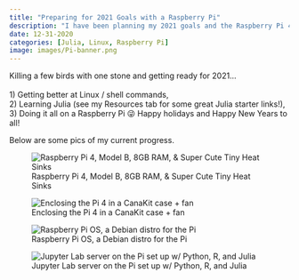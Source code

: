 ```yaml
---
title: "Preparing for 2021 Goals with a Raspberry Pi"
description: "I have been planning my 2021 goals and the Raspberry Pi 4 will help me kill a few birds with one stone."
date: 12-31-2020
categories: [Julia, Linux, Raspberry Pi]
image: images/Pi-banner.png
---
```


Killing a few birds with one stone and getting ready for 2021...
<br><br>1) Getting better at Linux / shell commands, <br>
2) Learning Julia (see my Resources tab for some great Julia starter links!), <br>
3) Doing it all on a Raspberry Pi 😜  Happy holidays and Happy New Years to all!

Below are some pics of my current progress.

![Raspberry Pi 4, Model B, 8GB RAM, & Super Cute Tiny Heat Sinks](./images/Pi1.jpg)

![Enclosing the Pi 4 in a CanaKit case + fan](./images/Pi2.jpg)

![Raspberry Pi OS, a Debian distro for the Pi](./images/Pi3.jpg)

![Jupyter Lab server on the Pi set up w/ Python, R, and Julia](./images/Pi4.jpeg)